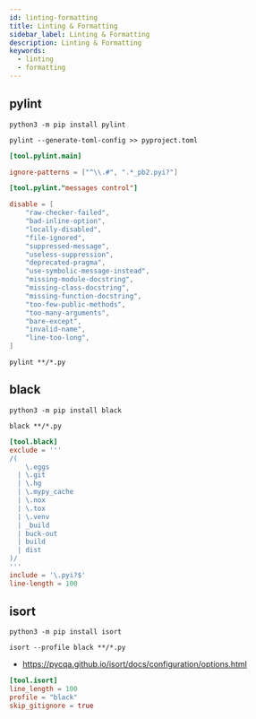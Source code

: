 ```yaml
---
id: linting-formatting
title: Linting & Formatting
sidebar_label: Linting & Formatting
description: Linting & Formatting
keywords:
  - linting
  - formatting
---
```


## pylint

```shell
python3 -m pip install pylint
```

```shell
pylint --generate-toml-config >> pyproject.toml
```

```toml title="pyproject.toml"
[tool.pylint.main]

ignore-patterns = ["^\\.#", ".*_pb2.pyi?"]

[tool.pylint."messages control"]

disable = [
    "raw-checker-failed",
    "bad-inline-option",
    "locally-disabled",
    "file-ignored",
    "suppressed-message",
    "useless-suppression",
    "deprecated-pragma",
    "use-symbolic-message-instead",
    "missing-module-docstring",
    "missing-class-docstring",
    "missing-function-docstring",
    "too-few-public-methods",
    "too-many-arguments",
    "bare-except",
    "invalid-name",
    "line-too-long",
]
```

```shell
pylint **/*.py
```

## black

```shell
python3 -m pip install black
```

```shell
black **/*.py
```

```toml title="pyproject.toml"
[tool.black]
exclude = '''
/(
    \.eggs
  | \.git
  | \.hg
  | \.mypy_cache
  | \.nox
  | \.tox
  | \.venv
  | _build
  | buck-out
  | build
  | dist
)/
'''
include = '\.pyi?$'
line-length = 100
```

## isort

```shell
python3 -m pip install isort
```

```shell
isort --profile black **/*.py
```

- https://pycqa.github.io/isort/docs/configuration/options.html

```toml title="pyproject.toml"
[tool.isort]
line_length = 100
profile = "black"
skip_gitignore = true
```
